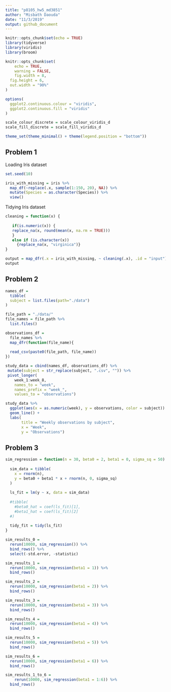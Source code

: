 ```yaml
---
title: "p8105_hw5_md3851"
author: "Misbath Daouda"
date: "11/3/2019"
output: github_document
---
```


```r
knitr::opts_chunk$set(echo = TRUE)
library(tidyverse)
library(viridis)
library(broom)

knitr::opts_chunk$set(
	echo = TRUE,
	warning = FALSE,
	fig.width = 8, 
  fig.height = 6,
  out.width = "90%"
)

options(
  ggplot2.continuous.colour = "viridis",
  ggplot2.continuous.fill = "viridis"
)

scale_colour_discrete = scale_colour_viridis_d
scale_fill_discrete = scale_fill_viridis_d

theme_set(theme_minimal() + theme(legend.position = "bottom"))
```

## Problem 1 

Loading Iris dataset
```r
set.seed(10)

iris_with_missing = iris %>% 
  map_df(~replace(.x, sample(1:150, 20), NA)) %>%
  mutate(Species = as.character(Species)) %>% 
  view()
```

Tidying Iris dataset
```r
cleaning = function(x) {
  
   if(is.numeric(x)) {
   replace_na(x, round(mean(x, na.rm = TRUE)))
   }
   else if (is.character(x)) 
     {replace_na(x, "virginica")}
}

output = map_dfr(.x = iris_with_missing, ~ cleaning(.x), .id = "input")
output 
```

## Problem 2

```r
names_df = 
  tibble(
  subject = list.files(path="./data")
)

file_path = "./data/"
file_names = file_path %>% 
  list.files()

observations_df = 
  file_names %>%
  map_dfr(function(file_name){
  
  read_csv(paste0(file_path, file_name))
}) 

study_data = cbind(names_df, observations_df) %>%
 mutate(subject = str_replace(subject, ".csv", "")) %>%
 pivot_longer(
    week_1:week_8,
    names_to = "week",
    names_prefix = "week_",
    values_to = "observations") 

study_data %>%
  ggplot(aes(x = as.numeric(week), y = observations, color = subject)) +
  geom_line() + 
  labs(
       title = "Weekly observations by subject", 
       x = "Week",
       y = "Observations")


```

## Problem 3 

```r
sim_regression = function(n = 30, beta0 = 2, beta1 = 0, sigma_sq = 50) {
  
  sim_data = tibble(
    x = rnorm(n),
    y = beta0 + beta1 * x + rnorm(n, 0, sigma_sq)
  )
  
  ls_fit = lm(y ~ x, data = sim_data)
  
  #tibble(
    #beta0_hat = coef(ls_fit)[1],
    #beta1_hat = coef(ls_fit)[2]
  #)
  
  tidy_fit = tidy(ls_fit)
}

sim_results_0 = 
  rerun(10000, sim_regression()) %>% 
  bind_rows() %>% 
  select(-std.error, -statistic)
```

```r
sim_results_1 = 
  rerun(10000, sim_regression(beta1 = 1)) %>% 
  bind_rows()

sim_results_2 = 
  rerun(10000, sim_regression(beta1 = 2)) %>% 
  bind_rows()

sim_results_3 = 
  rerun(10000, sim_regression(beta1 = 3)) %>% 
  bind_rows()

sim_results_4 = 
  rerun(10000, sim_regression(beta1 = 4)) %>% 
  bind_rows()

sim_results_5 = 
  rerun(10000, sim_regression(beta1 = 5)) %>% 
  bind_rows()

sim_results_6 = 
  rerun(10000, sim_regression(beta1 = 6)) %>% 
  bind_rows()
```

```r
sim_results_1_to_6 = 
    rerun(10000, sim_regression(beta1 = 1:6)) %>% 
  bind_rows()
```




